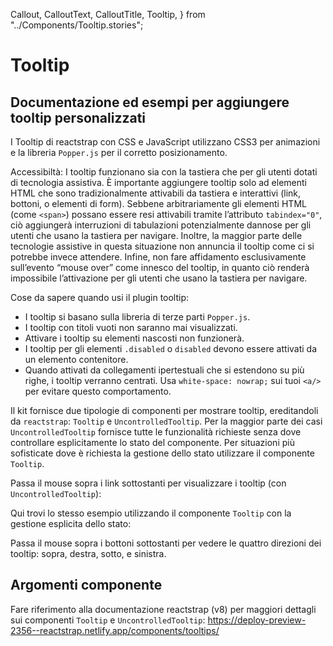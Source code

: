   Callout,
  CalloutText,
  CalloutTitle,
  Tooltip,
} from "../Components/Tooltip.stories";

<Meta title="Documentazione/Componenti/Tooltip" of={Tooltip} />

# Tooltip

## Documentazione ed esempi per aggiungere tooltip personalizzati

I Tooltip di reactstrap con CSS e JavaScript utilizzano CSS3 per animazioni e la libreria `Popper.js` per il corretto posizionamento.

<div className="docs">
  <Callout color="success">
    <CalloutTitle>
      Accessibiltà: I tooltip funzionano sia con la tastiera che per gli utenti
      dotati di tecnologia assistiva.
    </CalloutTitle>
    <CalloutText>
      È importante aggiungere tooltip solo ad elementi HTML che sono
      tradizionalmente attivabili da tastiera e interattivi (link, bottoni, o
      elementi di form).
    </CalloutText>
    <CalloutText>
      Sebbene arbitrariamente gli elementi HTML (come <Code>&lt;span&gt;</Code>)
      possano essere resi attivabili tramite l’attributo
      <Code>tabindex="0"</Code>, ciò aggiungerà interruzioni di tabulazioni potenzialmente
      dannose per gli utenti che usano la tastiera per navigare. Inoltre, la maggior
      parte delle tecnologie assistive in questa situazione non annuncia il tooltip
      come ci si potrebbe invece attendere.
    </CalloutText>
    <CalloutText>
      Infine, non fare affidamento esclusivamente sull’evento “mouse over” come
      innesco del tooltip, in quanto ciò renderà impossibile l’attivazione per
      gli utenti che usano la tastiera per navigare.
    </CalloutText>
  </Callout>
</div>

Cose da sapere quando usi il plugin tooltip:

- I tooltip si basano sulla libreria di terze parti `Popper.js`.
- I tooltip con titoli vuoti non saranno mai visualizzati.
- Attivare i tooltip su elementi nascosti non funzionerà.
- I tooltip per gli elementi `.disabled` o `disabled` devono essere attivati da un elemento contenitore.
- Quando attivati da collegamenti ipertestuali che si estendono su più righe, i tooltip verranno centrati. Usa `white-space: nowrap;` sui tuoi `<a/>` per evitare questo comportamento.

Il kit fornisce due tipologie di componenti per mostrare tooltip, ereditandoli da `reactstrap`: `Tooltip` e `UncontrolledTooltip`.
Per la maggior parte dei casi `UncontrolledTooltip` fornisce tutte le funzionalità richieste senza dove controllare esplicitamente lo stato del componente. Per situazioni più sofisticate dove è richiesta la gestione dello stato utilizzare il componente `Tooltip`.

Passa il mouse sopra i link sottostanti per visualizzare i tooltip (con `UncontrolledTooltip`):

<Canvas>
  <Story id="componenti-tooltip--esempi" />
</Canvas>

Qui trovi lo stesso esempio utilizzando il componente `Tooltip` con la gestione esplicita dello stato:

<Canvas>
  <Story id="componenti-tooltip--esempi-con-controllo" />
</Canvas>

Passa il mouse sopra i bottoni sottostanti per vedere le quattro direzioni dei tooltip: sopra, destra, sotto, e sinistra.

<Canvas>
  <Story id="componenti-tooltip--posizioni" />
</Canvas>

## Argomenti componente

Fare riferimento alla documentazione reactstrap (v8) per maggiori dettagli sui componenti `Tooltip` e `UncontrolledTooltip`: https://deploy-preview-2356--reactstrap.netlify.app/components/tooltips/
